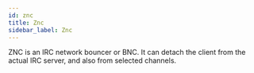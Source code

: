 ```yaml
---
id: znc
title: Znc
sidebar_label: Znc
---
```


ZNC is an IRC network bouncer or BNC. It can detach the client from the actual IRC server, and also from selected channels.


<MissingDocs />